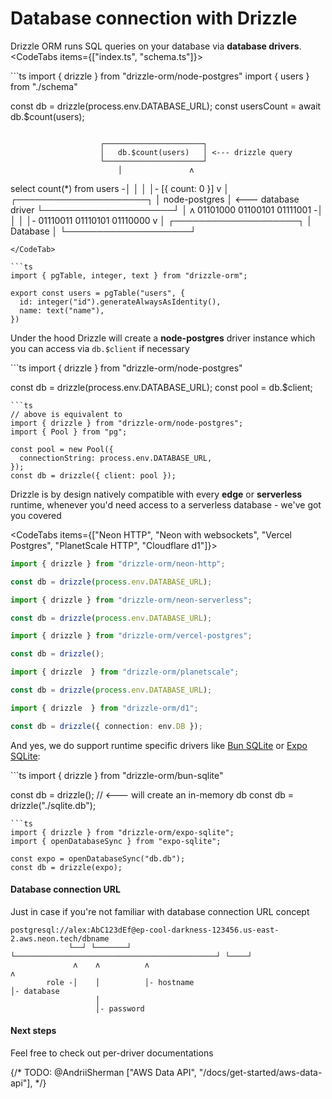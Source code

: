 
# Database connection with Drizzle
Drizzle ORM runs SQL queries on your database via **database drivers**.
<CodeTabs items={["index.ts", "schema.ts"]}>

<CodeTab>
```ts
import { drizzle } from "drizzle-orm/node-postgres"
import { users } from "./schema"

const db = drizzle(process.env.DATABASE_URL);
const usersCount = await db.$count(users);
```
```  
                        ┌──────────────────────┐
                        │   db.$count(users)   │ <--- drizzle query
                        └──────────────────────┘     
                            │               ʌ
select count(*) from users -│               │
                            │               │- [{ count: 0 }]
                            v               │
                         ┌─────────────────────┐
                         │    node-postgres    │ <--- database driver
                         └─────────────────────┘
                            │               ʌ
01101000 01100101 01111001 -│               │
                            │               │- 01110011 01110101 01110000
                            v               │
                         ┌────────────────────┐
                         │      Database      │ 
                         └────────────────────┘
```
</CodeTab>

```ts
import { pgTable, integer, text } from "drizzle-orm";

export const users = pgTable("users", {
  id: integer("id").generateAlwaysAsIdentity(),
  name: text("name"),
})
```
</CodeTabs>

Under the hood Drizzle will create a **node-postgres** driver instance which you can access via `db.$client` if necessary
<Section>
```ts
import { drizzle } from "drizzle-orm/node-postgres"

const db = drizzle(process.env.DATABASE_URL);
const pool = db.$client;
```
```ts
// above is equivalent to
import { drizzle } from "drizzle-orm/node-postgres";
import { Pool } from "pg";

const pool = new Pool({
  connectionString: process.env.DATABASE_URL,
});
const db = drizzle({ client: pool });
```
</Section>

Drizzle is by design natively compatible with every **edge** or **serverless** runtime, whenever you'd need access to a serverless database - we've got you covered

<CodeTabs items={["Neon HTTP", "Neon with websockets", "Vercel Postgres", "PlanetScale HTTP", "Cloudflare d1"]}>
```ts
import { drizzle } from "drizzle-orm/neon-http";

const db = drizzle(process.env.DATABASE_URL);
```
```ts
import { drizzle } from "drizzle-orm/neon-serverless";

const db = drizzle(process.env.DATABASE_URL);
```
```ts
import { drizzle } from "drizzle-orm/vercel-postgres";

const db = drizzle();
```
```ts
import { drizzle  } from "drizzle-orm/planetscale";

const db = drizzle(process.env.DATABASE_URL);
```
```ts
import { drizzle  } from "drizzle-orm/d1";

const db = drizzle({ connection: env.DB });
```
</CodeTabs>

And yes, we do support runtime specific drivers like [Bun SQLite](/docs/connect-bun-sqlite) or [Expo SQLite](/docs/connect-expo-sqlite):
<Section>
```ts
import { drizzle } from "drizzle-orm/bun-sqlite"

const db = drizzle(); // <--- will create an in-memory db
const db = drizzle("./sqlite.db");
```
```ts
import { drizzle } from "drizzle-orm/expo-sqlite";
import { openDatabaseSync } from "expo-sqlite";

const expo = openDatabaseSync("db.db");
const db = drizzle(expo);
```
</Section>

#### Database connection URL
Just in case if you're not familiar with database connection URL concept
```
postgresql://alex:AbC123dEf@ep-cool-darkness-123456.us-east-2.aws.neon.tech/dbname
             └──┘ └───────┘ └─────────────────────────────────────────────┘ └────┘
              ʌ    ʌ          ʌ                                              ʌ
        role -│    │          │- hostname                                    │- database
                   │
                   │- password

```
#### Next steps
Feel free to check out per-driver documentations  

<rem/>
<Flex>
  <LinksList 
    title='PostgreSQL drivers'
    links={[
        ["PostgreSQL", "/docs/get-started-postgresql"], 
        ["Neon", "/docs/connect-neon"], 
        ["Vercel Postgres", "/docs/connect-vercel-postgres"],
        ["Supabase", "/docs/connect-supabase"],
        ["Xata", "/docs/connect-xata"],
        ["PGLite", "/docs/connect-pglite"],
      ]}
  />
  <LinksList 
    title='MySQL drivers'
    links={[
        ["MySQL", "/docs/get-started-mysql"], 
        ["PlanetsScale", "/docs/connect-planetscale"], 
        ["TiDB", "/docs/connect-tidb"],
      ]}
  />
  <LinksList 
  title='SQLite drivers'
  links={[
      ["SQLite", "/docs/get-started-sqlite"], 
      ["Turso", "/docs/connect-turso"], 
      ["Cloudflare D1", "/docs/connect-cloudflare-d1"],
      ["Bun SQLite", "/docs/connect-bun-sqlite"],
    ]}
  />
  <LinksList 
  title='Native SQLite'
  links={[
      ["Expo SQLite", "/docs/get-started/expo-new"], 
      ["OP SQLite", "/docs/connect-op-sqlite"], 
      ["React Native SQLite", "/docs/connect-react-native-sqlite"],
    ]}
  />
  <LinksList 
  title='Others'
  links={[
      ["Drizzle Proxy", "/docs/connect-drizzle-proxy"], 
    ]}
  />
</Flex>
{/* TODO: @AndriiSherman ["AWS Data API", "/docs/get-started/aws-data-api"],  */}